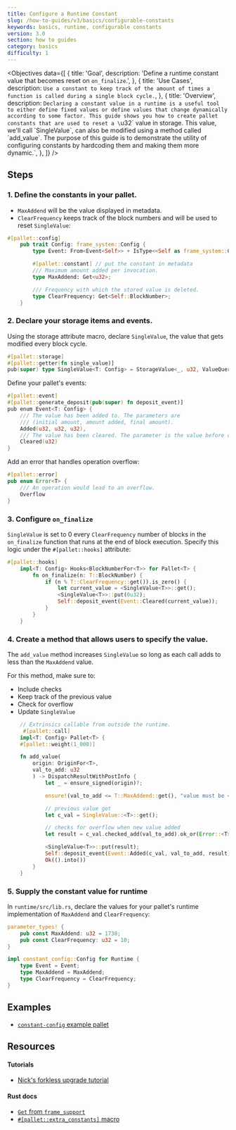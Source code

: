 ```yaml
---
title: Configure a Runtime Constant
slug: /how-to-guides/v3/basics/configurable-constants
keywords: basics, runtime, configurable constants
version: 3.0 
section: how to guides
category: basics
difficulty: 1
---
```

<Objectives
  data={[
    {
      title: 'Goal',
      description: 'Define a runtime constant value that becomes reset on `on_finalize`.',
    },
    {
      title: 'Use Cases',
      description:
        `Use a constant to keep track of the amount of times a function is called during a single block cycle.`,
    },
    {
      title: 'Overview',
      description:
        `Declaring a constant value in a runtime is a useful tool to either define fixed values or define values that change dynamically
         according to some factor. This guide shows you how to create pallet constants that are used to reset a \`u32\`
         value in storage. This value, we'll call \`SingleValue\`, can also be modified using a method called \`add_value\`.
         The purpose of this guide is to demonstrate the utility of configuring constants by hardcoding them and making them more
         dynamic.`,
    },
  ]}
/>

## Steps

### 1. Define the constants in your pallet.

- `MaxAddend` will be the value displayed in metadata.
- `ClearFrequency` keeps track of the block numbers and will
  be used to reset `SingleValue`:

```rust
#[pallet::config]
	pub trait Config: frame_system::Config {
        type Event: From<Event<Self>> + IsType<<Self as frame_system::Config>::Event>;

		#[pallet::constant] // put the constant in metadata
        /// Maximum amount added per invocation.
        type MaxAddend: Get<u32>;

        /// Frequency with which the stored value is deleted.
        type ClearFrequency: Get<Self::BlockNumber>;
	}
```

### 2. Declare your storage items and events.

Using the storage attribute macro, declare `SingleValue`, the value that gets modified every block cycle.

```rust
#[pallet::storage]
#[pallet::getter(fn single_value)]
pub(super) type SingleValue<T: Config> = StorageValue<_, u32, ValueQuery>;
```

Define your pallet's events:

```rust
#[pallet::event]
#[pallet::generate_deposit(pub(super) fn deposit_event)]
pub enum Event<T: Config> {
    /// The value has been added to. The parameters are
    /// (initial amount, amount added, final amount).
    Added(u32, u32, u32),
    /// The value has been cleared. The parameter is the value before clearing.
    Cleared(u32)
}
```

Add an error that handles operation overflow:

```rust
#[pallet::error]
pub enum Error<T> {
	/// An operation would lead to an overflow.
	Overflow
}
```

### 3. Configure `on_finalize`

`SingleValue` is set to 0 every `ClearFrequency` number of blocks in the `on_finalize` function that
runs at the end of block execution. Specify this logic under the `#[pallet::hooks]` attribute:

```rust
#[pallet::hooks]
    impl<T: Config> Hooks<BlockNumberFor<T>> for Pallet<T> {
        fn on_finalize(n: T::BlockNumber) {
            if (n % T::ClearFrequency::get()).is_zero() {
                let current_value = <SingleValue<T>>::get();
            	<SingleValue<T>>::put(0u32);
                Self::deposit_event(Event::Cleared(current_value));
            }
        }
	}
```

### 4. Create a method that allows users to specify the value.

The `add_value` method increases `SingleValue` so long as each call adds to less than the `MaxAddend` value.

For this method, make sure to:

- Include checks
- Keep track of the previous value
- Check for overflow
- Update `SingleValue`

```rust
    // Extrinsics callable from outside the runtime.
	 #[pallet::call]
    impl<T: Config> Pallet<T> {
    #[pallet::weight(1_000)]

    fn add_value(
        origin: OriginFor<T>,
        val_to_add: u32
        ) -> DispatchResultWithPostInfo {
            let _ = ensure_signed(origin)?;

            ensure!(val_to_add <= T::MaxAddend::get(), "value must be <= maximum add amount constant");

            // previous value got
           	let c_val = SingleValue::<T>::get();

            // checks for overflow when new value added
            let result = c_val.checked_add(val_to_add).ok_or(Error::<T>::Overflow)?;

            <SingleValue<T>>::put(result);
            Self::deposit_event(Event::Added(c_val, val_to_add, result));
            Ok(().into())
        }
	}
```

### 5. Supply the constant value for runtime

In `runtime/src/lib.rs`, declare the values for your pallet's runtime implementation of `MaxAddend` and `ClearFrequency`:

```rust
parameter_types! {
    pub const MaxAddend: u32 = 1738;
    pub const ClearFrequency: u32 = 10;
}

impl constant_config::Config for Runtime {
    type Event = Event;
    type MaxAddend = MaxAddend;
    type ClearFrequency = ClearFrequency;
}
```

## Examples

- [`constant-config` example pallet](https://github.com/substrate-developer-hub/substrate-how-to-guides/blob/main/example-code/template-node/pallets/configurable-constant/src/lib.rs)

## Resources

#### Tutorials

- [Nick's forkless upgrade tutorial](/tutorials/v3/forkless-upgrades)

#### Rust docs

- [`Get` from `frame_support`][get-trait-rustdocs]
- [`#[pallet::extra_constants]` macro][extra-constants-rustdocs]

[get-trait-rustdocs]: /rustdocs/latest/frame_support/traits/trait.Get.html
[extra-constants-rustdocs]: /rustdocs/latest/frame_support/attr.pallet.html#extra-constants-palletextra_constants-optional
